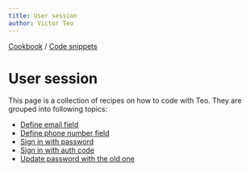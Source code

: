 ```yaml
---
title: User session
author: Victor Teo
---
```


<div className="breadcrumbs">
  <span className="breadcrumb">
    <a href="/cookbook">Cookbook</a>
  </span>
  <span> / </span>
  <span className="breadcrumb">
    <a href="/cookbook/code-snippets">Code snippets</a>
  </span>
</div>

# User session

This page is a collection of recipes on how to code with Teo. They are grouped
into following topics:

* [Define email field](/cookbook/code-snippets/define-email-field)
* [Define phone number field](/cookbook/code-snippets/define-phone-number-field)
* [Sign in with password](/cookbook/code-snippets/user-session/sign-in-with-password)
* [Sign in with auth code](/cookbook/code-snippets/user-session/sign-in-with-auth-code)
* [Update password with the old one](/cookbook/code-snippets/user-session/update-password-with-the-old-one)
